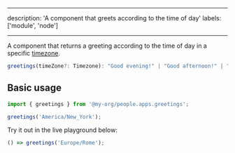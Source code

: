 <!-- This is the component's documentation.
It is rendered in the component's 'Overview' tab, in Bit's UI.
Node component documentation can be written in Markdown or MDX  -->

---

description: 'A component that greets according to the time of day'
labels: ['module', 'node']

---


A component that returns a greeting according to the time of day in a specific [timezone](https://www.iana.org/time-zones).

```ts
greetings(timeZone?: Timezone): "Good evening!" | "Good afternoon!" | "Good morning!"
```

## Basic usage

```ts
import { greetings } from '@my-org/people.apps.greetings';

greetings('America/New_York');
```

Try it out in the live playground below:

```ts live
() => greetings('Europe/Rome');
```
